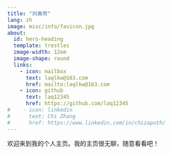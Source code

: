```yaml
---
title: "刘奥奇"
lang: zh
image: misc/info/favicon.jpg
about:
  id: hero-heading
  template: trestles
  image-width: 12em
  image-shape: round
  links:
    - icon: mailbox
      text: laqlkw@163.com
      href: mailto:laqlkw@163.com
    - icon: github
      text: laq12345
      href: https://github.com/laq12345
#    - icon: linkedin
#      text: Chi Zhang
#      href: https://www.linkedin.com/in/chizapoth/
---
```


::: {#hero-heading}

欢迎来到我的个人主页。我的主页很无聊，随意看看吧！
:::
